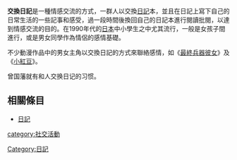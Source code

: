{{Unreferenced |time=2009-06-27T13:10:10+00:00 }}
{{Original research|time=2012-11-12T06:44:23+00:00}}

'''交換日記'''是一種情感交流的方式，一群人以交換[[日記|日記]]本，並且在日記上寫下自己的日常生活的一些記事和感受，過一段時間後換回自己的日記本進行閱讀批閱，以達到情感交流的目的。在1990年代的[[日本|日本]]中小學生之中尤其流行，一般是女孩子間進行，或是男女同學作為情侶的感情基礎。

不少動漫作品中的男女主角以交換日記的方式來聯絡感情，如《[[最終兵器彼女|最終兵器彼女]]》及《[[小紅豆|小紅豆]]》。

曾国藩就有和人交换日记的习惯。

==相關條目==
*[[日記|日記]]

{{lit-stub}}

[[category:社交活動|category:社交活動]]
[[Category:日記|Category:日記]]